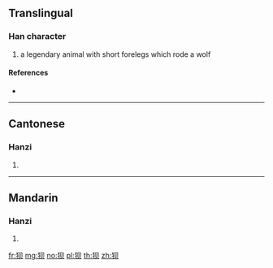 {{also|狽}}
==Translingual==

===Han character===
{{Han char|rn=94|rad=犬|as=04|sn=7|four=|canj=KHBO}}

# a legendary animal with short forelegs which rode a wolf

====References====
* {{Han ref|kx=0708.021|hdz=21336.060|uh=72C8|ud=29384}}

----

==Cantonese==

===Hanzi===
{{yue-hanzi|jyut=|y=bui3|tra=狽}}

# {{defn|lang=yue|sort=犬04}}

----

==Mandarin==

===Hanzi===
{{cmn-hanzi|tra=狽|pin=[[bèi]] ([[bei4]])|wg=pei<sup>4</sup>}}

# {{defn|lang=cmn|sort=犬04}}

[[fr:狈]]
[[mg:狈]]
[[no:狈]]
[[pl:狈]]
[[th:狈]]
[[zh:狈]]